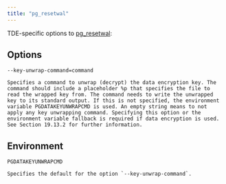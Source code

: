```yaml
---
title: "pg_resetwal"
---
```


TDE-specific options to [pg_resetwal](https://www.postgresql.org/docs/15/app-pgresetwal.html):

## Options

`--key-unwrap-command=command`

    Specifies a command to unwrap (decrypt) the data encryption key. The command should include a placeholder %p that specifies the file to read the wrapped key from. The command needs to write the unwrapped key to its standard output. If this is not specified, the environment variable PGDATAKEYUNWRAPCMD is used. An empty string means to not apply any key unwrapping command. Specifying this option or the environment variable fallback is required if data encryption is used. See Section 19.13.2 for further information.

## Environment

`PGDATAKEYUNWRAPCMD`
    
    Specifies the default for the option `--key-unwrap-command`.



